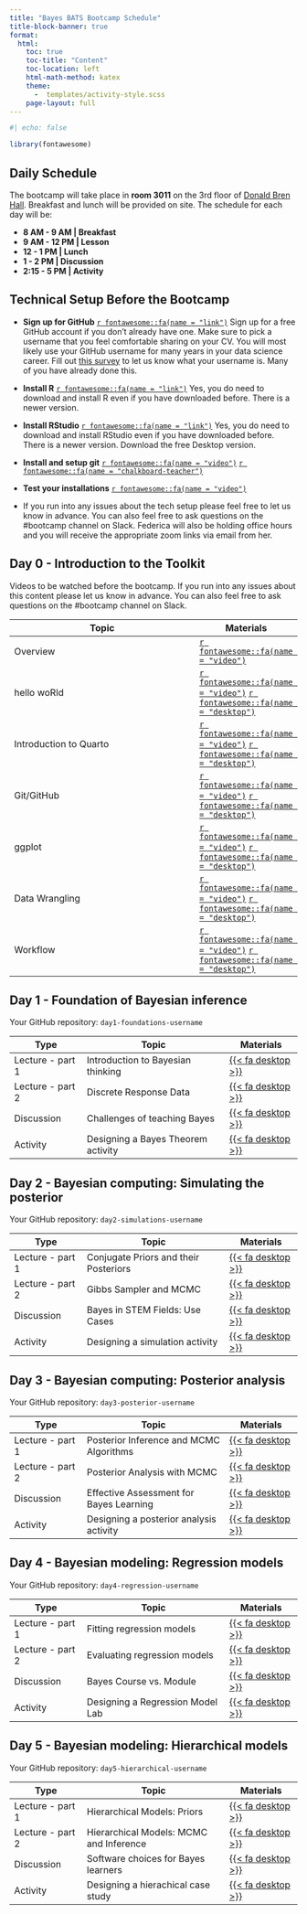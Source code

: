 ```yaml
---
title: "Bayes BATS Bootcamp Schedule"
title-block-banner: true
format:
  html:
    toc: true
    toc-title: "Content"
    toc-location: left
    html-math-method: katex
    theme: 
      -  templates/activity-style.scss
    page-layout: full
---
```


```r
#| echo: false

library(fontawesome)
```

## Daily Schedule

The bootcamp will take place in **room 3011** on the 3rd floor of [Donald Bren Hall](https://www.google.com/maps/place/Donald+Bren+Hall,+Irvine,+CA+92617/@33.6432551,-117.8445834,17z/data=!3m1!4b1!4m6!3m5!1s0x80dcde0ff1b87c15:0xb938c700700116dd!8m2!3d33.6432551!4d-117.8420085!16s%2Fg%2F1tj96qn2?entry=tts&shorturl=1). Breakfast and lunch will be provided on site. The schedule for each day will be:

```{=html}

<!--timeline from https://bootsnipp.com/snippets/xrKXW-->

      <div class="container mt-5 mb-5">
        <div class="row">
            <div class="col-md-6 offset-md-3">
                <ul class="timeline">



                    <li>
                    <b> 8 AM - 9 AM |  Breakfast </b>
                    </li>

                    <li>
                    <b> 9 AM - 12 PM |  Lesson </b>

                    </li>

                    <li>
                    <b> 12 - 1 PM |  Lunch </b>
                    </li>

                    <li>
                    <b> 1 - 2 PM |  Discussion </b>
                    </li>
                    
                    <li>
                    <b> 2:15 - 5 PM |  Activity </b>
                    </li>

                </ul>
            </div>
        </div>
      </div>


      <!--end of timeline-->
      
```
## Technical Setup Before the Bootcamp

-   **Sign up for GitHub** [`r fontawesome::fa(name = "link")`](https://github.com) Sign up for a free GitHub account if you don't already have one. Make sure to pick a username that you feel comfortable sharing on your CV. You will most likely use your GitHub username for many years in your data science career. Fill out [this survey](https://forms.gle/XBrrS4TM2rR7xyTg6) to let us know what your username is. Many of you have already done this.

-   **Install R** [`r fontawesome::fa(name = "link")`](https://mirror.las.iastate.edu/CRAN/) Yes, you do need to download and install R even if you have downloaded before. There is a newer version.

-   **Install RStudio** [`r fontawesome::fa(name = "link")`](https://posit.co/download/rstudio-desktop/) Yes, you do need to download and install RStudio even if you have downloaded before. There is a newer version. Download the free Desktop version.

-   **Install and setup git** [`r fontawesome::fa(name = "video")`](https://uci.yuja.com/V/Video?v=7926437&node=33713927&a=41919805&autoplay=1) [`r fontawesome::fa(name = "chalkboard-teacher")`](day-0-prerequisites/0-setup/0-setup.html)

-   **Test your installations** [`r fontawesome::fa(name = "video")`](https://uci.yuja.com/V/Video?v=7998123&node=34055987&a=84256585&autoplay=1)

-   If you run into any issues about the tech setup please feel free to let us know in advance. <!--Federica will hold office hours on XXX. You can join the office hours using the zoom link.--> You can also feel free to ask questions on the #bootcamp channel on Slack. Federica will also be holding office hours and you will receive the appropriate zoom links via email from her.

## Day 0 - Introduction to the Toolkit

Videos to be watched before the bootcamp. If you run into any issues about this content please let us know in advance. <!--Federica will hold office hours on XXX. You can join the office hours using the zoom link.--> You can also feel free to ask questions on the #bootcamp channel on Slack.

| Topic                  | Materials                                                                                                                                                                                                          |
|-----------------------------------------------|------------------------|
| Overview               | [`r fontawesome::fa(name = "video")`](https://uci.yuja.com/V/Video?v=7997841&node=34055000&a=198253550&autoplay=1)                                                                                                 |
| hello woRld            | [`r fontawesome::fa(name = "video")`](https://uci.yuja.com/V/Video?v=7998435&node=34057183&a=136917506&autoplay=1) [`r fontawesome::fa(name = "desktop")`](day-0-prerequisites/1-lec-r-basics/1-lec-r-basics.html) |
| Introduction to Quarto | [`r fontawesome::fa(name = "video")`](https://uci.yuja.com/V/Video?v=7998520&node=34057485&a=212583999&autoplay=1) [`r fontawesome::fa(name = "desktop")`](day-0-prerequisites/2-lec-quarto/2-lec-quarto.html)     |
| Git/GitHub             | [`r fontawesome::fa(name = "video")`](https://uci.yuja.com/V/Video?v=7999068&node=34059613&a=192345937&autoplay=1) [`r fontawesome::fa(name = "desktop")`](day-0-prerequisites/3-lec-github/3-lec-github.html)     |
| ggplot                 | [`r fontawesome::fa(name = "video")`](https://uci.yuja.com/V/Video?v=7998687&node=34058227&a=75458400&autoplay=1) [`r fontawesome::fa(name = "desktop")`](day-0-prerequisites/4-lec-ggplot/4-lec-ggplot.html)      |
| Data Wrangling         | [`r fontawesome::fa(name = "video")`](https://uci.yuja.com/V/Video?v=7998875&node=34058869&a=77289457&autoplay=1) [`r fontawesome::fa(name = "desktop")`](day-0-prerequisites/5-lec-wrangle/5-lec-wrangle.html)    |
| Workflow               | [`r fontawesome::fa(name = "video")`](https://uci.yuja.com/V/Video?v=7998997&node=34059344&a=179917770&autoplay=1) [`r fontawesome::fa(name = "desktop")`](day-0-prerequisites/6-lec-workflow/6-lec-workflow.html) |

## Day 1 - Foundation of Bayesian inference

Your GitHub repository: `day1-foundations-username`

| Type             | Topic                              | Materials                                                                                          |
|------------------|-----------------------------------|------------------|
| Lecture - part 1 | Introduction to Bayesian thinking  | [{{< fa desktop >}}](day-1-foundations/1-lec-intro-bayes-thinking/1-lec-intro-bayes-thinking.html) |
| Lecture - part 2 | Discrete Response Data   | [{{< fa desktop >}}](day-1-foundations/2-lec-discrete-data/2-lec-discrete-data.html)               |
| Discussion       | Challenges of teaching Bayes       |  [{{< fa desktop >}}](day-1-foundations/3-dis-challenges-teach-bayes/3-dis-challenges-teach-bayes.html)                                                                                                |
| Activity         | Designing a Bayes Theorem activity |  [{{< fa desktop >}}](day-1-foundations/4-act-bayes-theorem/4-act-bayes-theorem.html)  |


##  Day 2 - Bayesian computing: Simulating the posterior

Your GitHub repository: `day2-simulations-username`

| Type             | Topic                              | Materials                                                                                          |
|------------------|-----------------------------------|------------------|
| Lecture - part 1 | Conjugate Priors and their Posteriors | [{{< fa desktop >}}](day-2-simulations/1-lec-posterior-conjugate/1-lec-posterior-conjugate.html) |
| Lecture - part 2 | Gibbs Sampler and MCMC | [{{< fa desktop >}}](day-2-simulations/2-lec-gibbs-sampler-mcmc/2-lec-gibbs-sampler-mcmc.html)               |
| Discussion       | Bayes in STEM Fields: Use Cases      |  [{{< fa desktop >}}](day-2-simulations/3-dis-cases-bayes-stem/3-dis-cases-bayes-stem.html)                                                                                                |
| Activity         | Designing a simulation activity |  [{{< fa desktop >}}](day-2-simulations/4-act-design-simu-activity/4-act-design-simu-activity.html)  |

##  Day 3 - Bayesian computing: Posterior analysis

Your GitHub repository: `day3-posterior-username`

| Type             | Topic                              | Materials                                                                                          |
|------------------|-----------------------------------|------------------|
| Lecture - part 1 | Posterior Inference and MCMC Algorithms | [{{< fa desktop >}}](day-3-posterior/1-lec-posterior-MCMC-algorithms/1-lec-posterior-MCMC-algorithms.html) |
| Lecture - part 2 | Posterior Analysis with MCMC | [{{< fa desktop >}}](day-3-posterior/2-lec-posterior-analysis/2-lec-posterior-analysis.html)               |
| Discussion       | Effective Assessment for Bayes Learning      |  [{{< fa desktop >}}](day-3-posterior/3-dis-effective-assessment-bayes/3-dis-effective-assessment-bayes.html)                                                                                                |
| Activity         | Designing a posterior analysis activity |  [{{< fa desktop >}}](day-3-posterior/4-act-posterior-analysis/4-act-posterior-analysis.html)  |

## Day 4 - Bayesian modeling: Regression models

Your GitHub repository: `day4-regression-username`

| Type             | Topic                              | Materials                                                                                          |
|------------------|-----------------------------------|------------------|
| Lecture - part 1 | Fitting regression models | [{{< fa desktop >}}](day-4-regression/1-lec-fitting-regression/1-lec-fitting-regression.html) |
| Lecture - part 2 | Evaluating regression models | [{{< fa desktop >}}](day-4-regression/2-lec-evaluating-regression/2-lec-evaluating-regression.html)               |
| Discussion       |  Bayes Course vs. Module |  [{{< fa desktop >}}](day-4-regression/3-dis-bayes-course-vs-module/3-dis-bayes-course-vs-module.html)                                                                                                |
| Activity         | Designing a Regression Model Lab |  [{{< fa desktop >}}](day-4-regression/4-act-regression-lab/4-act-regression-lab.html)  |

## Day 5 - Bayesian modeling: Hierarchical models


Your GitHub repository: `day5-hierarchical-username`

| Type             | Topic                              | Materials                                                                                          |
|------------------|-----------------------------------|------------------|
| Lecture - part 1 | Hierarchical Models: Priors | [{{< fa desktop >}}](day-5-hierarchical/1-lec-hierarchical-priors/1-lec-hierarchical-priors.html) |
| Lecture - part 2 | Hierarchical Models:  MCMC and Inference | [{{< fa desktop >}}](day-5-hierarchical/2-lec-hierarchical-mcmc/2-lec-hierarchical-mcmc.html)               |
| Discussion       | Software choices for Bayes learners      |  [{{< fa desktop >}}](day-5-hierarchical/3-dis-software-choices/3-dis-software-choices.html)                                                                                                |
| Activity         | Designing a hierachical case study |  [{{< fa desktop >}}](day-5-hierarchical/4-act-hierarchical-case-study/4-act-hierarchical-case-study.html)  |
